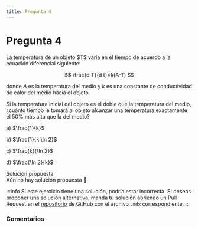 ```yaml
---
title: Pregunta 4
---
```



# Pregunta 4

<div className="exercise">
La temperatura de un objeto $T$ varía en el tiempo de acuerdo a la ecuación diferencial siguiente:

$$
\frac{d T}{d t}=k(A-T)
$$

donde $A$ es la temperatura del medio y $k$ es una constante de conductividad de calor del medio hacia el objeto.

Si la temperatura inicial del objeto es el doble que la temperatura del medio, ¿cuánto tiempo le tomará al objeto alcanzar una temperatura exactamente el $50 \%$ más alta que la del medio?

a) $\frac{1}{k}$

b) $\frac{1}{k \ln 2}$

c) $\frac{k}{\ln 2}$

d) $\frac{\ln 2}{k}$
</div>

<MDXDetails>
<summary>Solución propuesta</summary>

<div className="exercise">
Aún no hay solución propuesta 🥲
</div>

:::info
Si este ejercicio tiene una solución, podría estar incorrecta. Si deseas proponer una solución alternativa, manda tu solución abriendo
un Pull Request en el [repositorio](https://github.com/crow-rojas/apuntes-fundamentals/pulls) de GitHub con el archivo
`.mdx` correspondiente.
:::

</MDXDetails>

### Comentarios

<Disqus
  url="https://crow-rojas.github.io/apuntes-fundamentals/docs/mathematics/differential-equations/exercises/2019-2/p04"
  identifier="docs/mathematics/differential-equations/exercises/2019-2/p04"
  title="2019-2 Ecuaciones Diferenciales - Pregunta 04"
/>
